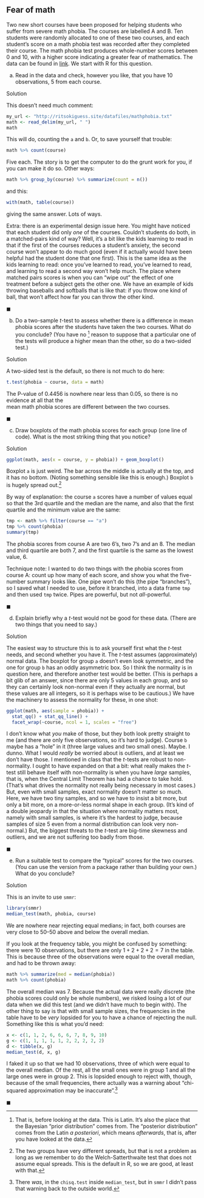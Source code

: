 ##  Fear of math


 Two new short courses have been proposed for helping
students who suffer from severe math phobia. The courses are labelled
A and B. Ten students were randomly allocated to one of these two
courses, and each student's score on a math phobia test was recorded
after they completed their course. The math phobia test produces
whole-number scores between 0 and 10, with a higher score indicating a
greater fear of mathematics. The data can be found in
[link](http://ritsokiguess.site/datafiles/mathphobia.txt). We start
with R for this question.



(a) Read in the data and check, however you like, that you have 10
observations, 5 from each course.


Solution


This doesn't need much comment:

```r
my_url <- "http://ritsokiguess.site/datafiles/mathphobia.txt"
math <- read_delim(my_url, " ")
math
```

 

This will do, counting the `a` and `b`. Or, to save
yourself that trouble:

```r
math %>% count(course)
```

 

Five each. The story is to get the computer to do the grunt work for
you, if you can make it do so. Other ways:

```r
math %>% group_by(course) %>% summarize(count = n())
```

 

and this:

```r
with(math, table(course))
```

 

giving the same answer. Lots of ways.

Extra: there is an experimental design issue here. You might have noticed that each student did only *one* of the courses. Couldn't students do both, in a matched-pairs kind of way? Well, it's a bit like the kids learning to read in that if the first of the courses reduces a student's anxiety, the second course won't appear to do much good (even if it actually would have been helpful had the student done that one first). This is the same idea as the kids learning to read: once you've learned to read, you've learned to read, and learning to read a second way won't help much. The place where matched pairs scores is when you can "wipe out" the effect of one treatment before a subject gets the other one. We have an example of kids throwing baseballs and softballs that is like that: if you throw one kind of ball, that won't affect how far you can throw the other kind.

$\blacksquare$

(b) Do a two-sample $t$-test to assess whether there is a
difference in mean phobia scores after the students have taken the two
courses. What do you conclude? (You have no \textsl{a
priori}^[That is, before looking at the data. This is  Latin. It's also the place that the Bayesian "prior distribution"  comes from. The "posterior distribution" comes from the Latin  *a posteriori*, which means *afterwards*, that is, after  you have looked at the data.] 
reason to
suppose that a particular one of the tests will produce a higher mean
than the other, so do a two-sided test.)



Solution


A two-sided test is the default, so there is not much to do here:

```r
t.test(phobia ~ course, data = math)
```

 

The P-value of 0.4456 is nowhere near less than 0.05, so there is no
evidence at all that the  
mean math phobia scores are different between the two courses. 


$\blacksquare$

(c) Draw boxplots of the math phobia scores for each group (one
line of code). What is the most striking thing that you notice?



Solution


```r
ggplot(math, aes(x = course, y = phobia)) + geom_boxplot()
```

 

Boxplot `a` is just weird. The bar across the middle is
actually at the top, and it has no bottom. (Noting something sensible
like this is enough.) Boxplot `b` is hugely spread
out.^[The two groups have very different spreads, but that is  not a problem as long as we remember to do the Welch-Satterthwaite  test that does not assume equal spreads. This is the default in R,  so we are good, at least with that.]

By way of explanation: the course `a` scores have a number of
values equal so that the 3rd quartile and the median are the name, and
also that the first quartile and the minimum value are the same:

```r
tmp <- math %>% filter(course == "a")
tmp %>% count(phobia)
summary(tmp)
```

 

The phobia scores from course A are two 6's, two 7's and an 8. The
median and third quartile are both 7, and the first quartile is the
same as the lowest value, 6.

Technique note: I wanted to do two things with the phobia scores from
course A: count up how many of each score, and show you what the
five-number summary looks like. One pipe won't do this (the pipe
"branches"), so I saved what I needed to use, before it branched,
into a data frame `tmp` and then used `tmp` twice. Pipes
are powerful, but not *all*-powerful.



$\blacksquare$

(d) Explain briefly why a $t$-test would not be good for these
data. (There are two things that you need to say.)



Solution


The easiest way to structure this is to ask yourself first what the
$t$-test needs, and second whether you have it.
The $t$-test assumes (approximately) normal data. The boxplot for
group `a` doesn't even look symmetric, and the one for group
`b` has an oddly asymmetric box. So I think the normality is
in question here, and therefore another test would be
better. (This is perhaps a bit glib of an answer, since there are
only 5 values in each group, and so they can certainly look
non-normal even if they actually are normal, but these values are
all integers, so it is perhaps wise to be cautious.)
We have the machinery to assess the normality for these, in one shot:

```r
ggplot(math, aes(sample = phobia)) +
  stat_qq() + stat_qq_line() +
  facet_wrap(~course, ncol = 1, scales = "free")
```

   

I don't know what *you* make of those, but they both look pretty
straight to me (and there are only five observations, so it's hard to
judge). Course `b` maybe has a "hole" in it (three large
values and two small ones). Maybe. I dunno. What I would *really*
be worried about is outliers, and at least we don't have those.
I mentioned in class that the $t$-tests are robust to non-normality. I
ought to have expanded on that a bit: what really makes the $t$-test
still behave itself with non-normality is when you have *large*
samples, that is, when the Central Limit Theorem has had a chance to
take hold. (That's what drives the normality not really being
necessary in most cases.) But, even with small samples, exact
normality doesn't matter so much.  Here, we have two tiny samples, and
so we have to insist a bit more, but only a bit more, on a
more-or-less normal shape in each group. (It's kind of a double
jeopardy in that the situation where normality matters most, namely
with small samples, is where it's the hardest to judge, because
samples of size 5 even from a normal distribution can look very
non-normal.)
But, the biggest threats to the $t$-test are big-time skewness and
outliers, and we are not suffering too badly from those.
  

$\blacksquare$

(e) Run a suitable test to compare the "typical" scores for the
two courses. (You can use the version from a package rather than
building your own.) What do you conclude?



Solution


This is an invite to use `smmr`:

```r
library(smmr)
median_test(math, phobia, course)
```

     

We are nowhere near rejecting equal medians; in fact, both courses are
very close to 50--50 above and below the overall median.

If you look at the frequency table, you might be confused by
something: there were 10 observations, but there are only $1+2+2+2=7$
in the table. This is because three of the observations were equal to
the overall median, and had to be thrown away:

```r
math %>% summarize(med = median(phobia))
math %>% count(phobia)
```

 

The overall median was 7. Because the actual data were really discrete
(the phobia scores could only be whole numbers), we risked losing a
lot of our data when we did this test (and we didn't have much to
begin with). The other thing to say is that with small sample sizes,
the frequencies in the table have to be *very* lopsided for you
to have a chance of rejecting the null. Something like this is what
you'd need:

```r
x <- c(1, 1, 2, 6, 6, 6, 7, 8, 9, 10)
g <- c(1, 1, 1, 1, 1, 2, 2, 2, 2, 2)
d <- tibble(x, g)
median_test(d, x, g)
```

 

I faked it up so that we had 10 observations, three of which were
equal to the overall median. Of the rest, all the small ones were in
group 1 and all the large ones were in group 2. This is lopsided
enough to reject with, though, because of the small frequencies, there
actually was a warning about 
"chi-squared approximation may be inaccurate".^[There *was*, in the `chisq.test` inside `median_test`, but in  `smmr` I didn't pass that warning back to the outside world.]

$\blacksquare$




